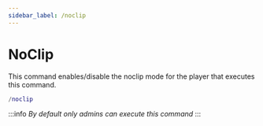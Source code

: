 ```yaml
---
sidebar_label: /noclip
---
```


# NoClip

This command enables/disable the noclip mode for the player that executes this command.

```lua
/noclip
```

:::info
_By default only admins can execute this command_
:::
